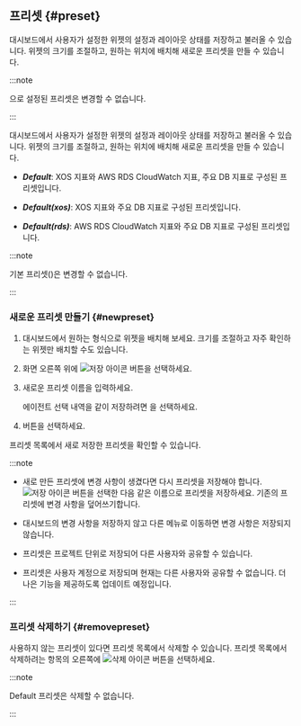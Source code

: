 ## 프리셋 {#preset}

<InDoc product="java,php,python,nodejs,dotnet,golang,redis,mongodb">

<ImgLang img="apm-dashboard-preset-list.png" desc="Preset" />

대시보드에서 사용자가 설정한 위젯의 설정과 레이아웃 상태를 저장하고 불러올 수 있습니다. 위젯의 크기를 조절하고, 원하는 위치에 배치해 새로운 프리셋을 만들 수 있습니다.

:::note

<Cmdname sid="default" className="uitext" />으로 설정된 프리셋은 변경할 수 없습니다.

:::

</InDoc>

<InDoc product="postgresql,mysql">

대시보드에서 사용자가 설정한 위젯의 설정과 레이아웃 상태를 저장하고 불러올 수 있습니다. 위젯의 크기를 조절하고, 원하는 위치에 배치해 새로운 프리셋을 만들 수 있습니다.

<ImgLang img='db-preset-list.png' desc='프리셋' />

* ***Default***: XOS 지표와 AWS RDS CloudWatch 지표, 주요 DB 지표로 구성된 프리셋입니다.

* ***Default(xos)***: XOS 지표와 주요 DB 지표로 구성된 프리셋입니다. 

* ***Default(rds)***: AWS RDS CloudWatch 지표와 주요 DB 지표로 구성된 프리셋입니다.

:::note

기본 프리셋(<Cmdname sid="kube_default" className="uitext" />)은 변경할 수 없습니다.

:::

</InDoc>

### 새로운 프리셋 만들기 {#newpreset}

1. 대시보드에서 원하는 형식으로 위젯을 배치해 보세요. 크기를 조절하고 자주 확인하는 위젯만 배치할 수도 있습니다.

1. 화면 오른쪽 위에 ![저장 아이콘](/img/ic-save.svg) 버튼을 선택하세요.

1. 새로운 프리셋 이름을 입력하세요.

    <ImgLang img='apm-dashboard-preset-save.png' desc='프리셋 저장하기' />

    에이전트 선택 내역을 같이 저장하려면 <Cmdname sid="ITM07345" className="uitext" />을 선택하세요.

1. <Cmdname sid="save" className="uitext" /> 버튼을 선택하세요.

프리셋 목록에서 새로 저장한 프리셋을 확인할 수 있습니다.

:::note

* 새로 만든 프리셋에 변경 사항이 생겼다면 다시 프리셋을 저장해야 합니다. ![저장 아이콘](/img/ic-save.svg) 버튼을 선택한 다음 같은 이름으로 프리셋을 저장하세요. 기존의 프리셋에 변경 사항을 덮어쓰기합니다.

* 대시보드의 변경 사항을 저장하지 않고 다른 메뉴로 이동하면 변경 사항은 저장되지 않습니다.

<InDoc product="java,php,python,golang,nodejs,dotnet">

* 프리셋은 프로젝트 단위로 저장되어 다른 사용자와 공유할 수 있습니다.

</InDoc>

<Xclude product="java,php,python,golang,nodejs,dotnet">

* 프리셋은 사용자 계정으로 저장되며 현재는 다른 사용자와 공유할 수 없습니다. 더 나은 기능을 제공하도록 업데이트 예정입니다.

</Xclude>

:::

### 프리셋 삭제하기 {#removepreset}

사용하지 않는 프리셋이 있다면 프리셋 목록에서 삭제할 수 있습니다. 프리셋 목록에서 삭제하려는 항목의 오른쪽에 ![삭제 아이콘](/img/ico-remove.svg) 버튼을 선택하세요.

:::note

<UI>Default</UI> 프리셋은 삭제할 수 없습니다.

:::